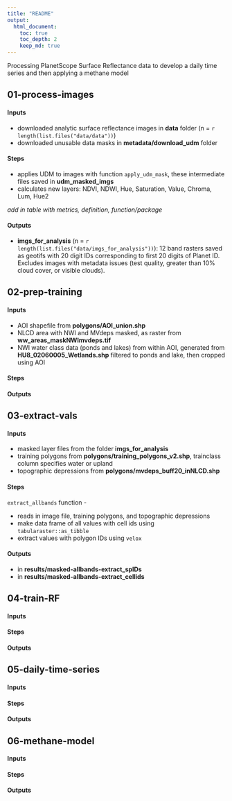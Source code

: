 ```yaml
---
title: "README"
output:
  html_document:
    toc: true
    toc_depth: 2
    keep_md: true
---
```


Processing PlanetScope Surface Reflectance data to develop a daily time series and then applying a methane model

## 01-process-images

#### Inputs

* downloaded analytic surface reflectance images in **data** folder (n = `r length(list.files("data/data"))`)
* downloaded unusable data masks in **metadata/download_udm** folder

#### Steps

* applies UDM to images with function `apply_udm_mask`, these intermediate files saved in **udm_masked_imgs**
* calculates new layers: NDVI, NDWI, Hue, Saturation, Value, Chroma, Lum, Hue2

*add in table with metrics, definition, function/package*

#### Outputs

* **imgs_for_analysis** (n = `r length(list.files("data/imgs_for_analysis"))`): 12 band rasters saved as geotifs with 20 digit IDs corresponding to first 20 digits of Planet ID. Excludes images with metadata issues (test quality, greater than 10% cloud cover, or visible clouds). 

## 02-prep-training

#### Inputs

* AOI shapefile from **polygons/AOI_union.shp**
* NLCD area with NWI and MVdeps masked, as raster from **ww_areas_maskNWImvdeps.tif**
* NWI water class data (ponds and lakes) from within AOI, generated from **HU8_02060005_Wetlands.shp** filtered to ponds and lake, then cropped using AOI

#### Steps

#### Outputs

## 03-extract-vals

#### Inputs

* masked layer files from the folder **imgs_for_analysis**
* training polygons from **polygons/training_polygons_v2.shp**, trainclass column specifies water or upland
* topographic depressions from **polygons/mvdeps_buff20_inNLCD.shp**

#### Steps

`extract_allbands` function - 

* reads in image file, training polygons, and topographic depressions
* make data frame of all values with cell ids using `tabularaster::as_tibble`
* extract values with polygon IDs using `velox`

#### Outputs

* in **results/masked-allbands-extract_spIDs**
* in **results/masked-allbands-extract_cellids**

## 04-train-RF

#### Inputs

#### Steps

#### Outputs

## 05-daily-time-series

#### Inputs

#### Steps

#### Outputs

## 06-methane-model

#### Inputs

#### Steps

#### Outputs